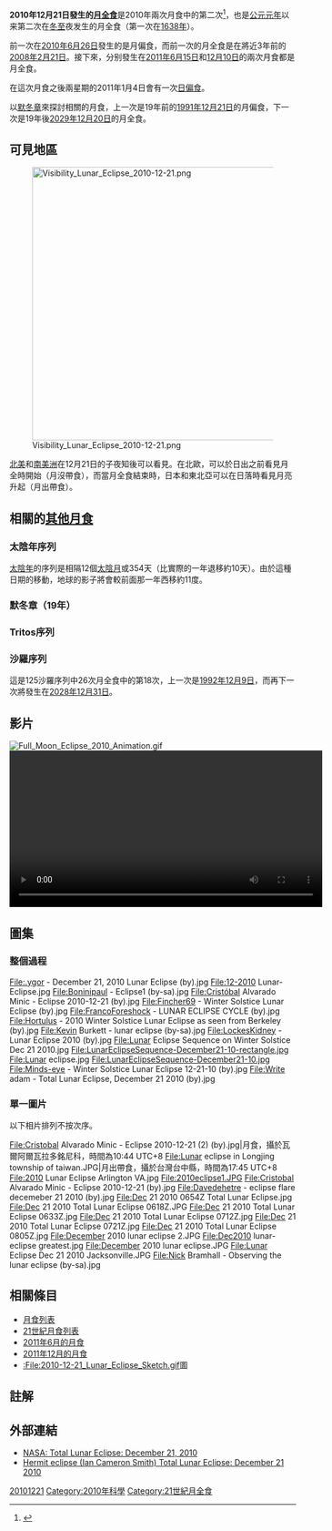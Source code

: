 {{Lunarsaros125_db|TLunarEclipse stat table|201012}}
'''2010年12月21日發生的[[月食|月全食]]'''是2010年兩次月食中的第二次<ref>{{LEplot2001 link|2010|Dec|21|T}}</ref>，也是[[1年|公元元年]]以来第二次在[[冬至|冬至]]夜发生的月全食（第一次在[[1638年|1638年]]）。

前一次在[[2010年6月26日月食|2010年6月26日]]發生的是月偏食，而前一次的月全食是在將近3年前的[[2008年2月21日月食|2008年2月21日]]。接下來，分别發生在[[2011年6月15日月食|2011年6月15日]]和[[2011年12月10日月食|12月10日]]的兩次月食都是月全食。

在這次月食之後兩星期的2011年1月4日會有一次[[2011年1月4日日食|日偏食]]。

以[[默冬章|默冬章]]來探討相關的月食，上一次是19年前的[[1991年12月21日月食|1991年12月21日]]的月偏食，下一次是19年後[[2029年12月20日月食|2029年12月20日]]的月全食。

== 可見地區 ==
{{Lunarsaros125_db|LunarEclipse visibility|201012}}

[[File:Visibility_Lunar_Eclipse_2010-12-21.png|480px]]

[[北美洲|北美]]和[[南美洲|南美洲]]在12月21日的子夜知後可以看見。在北歐，可以於日出之前看見月全時開始（月沒帶食），而當月全食結束時，日本和東北亞可以在日落時看見月亮升起（月出帶食）。

== 相關的[[食的週期|其他月食]]  ==

=== 太陰年序列 ===

[[陰曆|太陰年]]的序列是相隔12個[[朔望月|太陰月]]或354天（比實際的一年退移約10天）。由於這種日期的移動，地球的影子將會較前面那一年西移約11度。

{{Lunar eclipse set 2009-2013}}

=== 默冬章（19年）===
{{Metonic lunar eclipse 1991-2048}}

=== Tritos序列 ===
{{January 2000 lunar eclipse Tritos series}}

=== 沙羅序列 ===
{{Saros 125 summary}}

這是125沙羅序列中26次月全食中的第18次，上一次是[[1992年12月的月食|1992年12月9日]]，而再下一次將發生在[[2028年12月的月食|2028年12月31日]]。

== 影片 ==
[[File:Full_Moon_Eclipse_2010_Animation.gif|right]]
[[File:Ecl-lune-20101221.ogv|550px]]

== 圖集 ==
===整個過程===
<gallery>
File:.ygor - December 21, 2010 Lunar Eclipse (by).jpg
File:12-2010 Lunar-Eclipse.jpg
File:Boninipaul - Eclipse1 (by-sa).jpg
File:Cristóbal Alvarado Minic - Eclipse 2010-12-21 (by).jpg
File:Fincher69 - Winter Solstice Lunar Eclipse (by).jpg
File:FrancoForeshock - LUNAR ECLIPSE CYCLE (by).jpg
File:Hortulus - 2010 Winter Solstice Lunar Eclipse as seen from Berkeley (by).jpg
File:Kevin Burkett - lunar eclipse (by-sa).jpg
File:LockesKidney - Lunar Eclipse 2010 (by).jpg
File:Lunar Eclipse Sequence on Winter Solstice Dec 21 2010.jpg
File:LunarEclipseSequence-December21-10-rectangle.jpg
File:Lunar eclipse.jpg
File:LunarEclipseSequence-December21-10.jpg
File:Minds-eye - Winter Solstice Lunar Eclipse 12-21-10 (by).jpg
File:Write adam - Total Lunar Eclipse, December 21 2010 (by).jpg
</gallery>
===單一圖片===
以下相片排列不按次序。
<gallery>
File:Cristobal Alvarado Minic - Eclipse 2010-12-21 (2) (by).jpg|月食，攝於瓦爾阿爾瓦拉多銘尼科，時間為10:44 UTC+8
File:Lunar eclipse in Longjing township of taiwan.JPG|月出帶食，攝於台灣台中縣，時間為17:45 UTC+8
File:2010 Lunar Eclipse Arlington VA.jpg
File:2010eclipse1.JPG
File:Cristobal Alvarado Minic - Eclipse 2010-12-21 (by).jpg
File:Davedehetre - eclipse flare decemeber 21 2010 (by).jpg
File:Dec 21 2010 0654Z Total Lunar Eclipse.jpg
File:Dec 21 2010 Total Lunar Eclipse 0618Z.JPG
File:Dec 21 2010 Total Lunar Eclipse 0633Z.jpg
File:Dec 21 2010 Total Lunar Eclipse 0712Z.jpg
File:Dec 21 2010 Total Lunar Eclipse 0721Z.jpg
File:Dec 21 2010 Total Lunar Eclipse 0805Z.jpg
File:December 2010 lunar eclipse 2.JPG
File:Dec2010 lunar-eclipse greatest.jpg
File:December 2010 lunar eclipse.JPG
File:Lunar Eclipse Dec 21 2010 Jacksonville.JPG
File:Nick Bramhall - Observing the lunar eclipse (by-sa).jpg
</gallery>

== 相關條目 ==
*[[月食列表|月食列表]]
*[[21世紀月食列表|21世紀月食列表]]
*[[2011年6月的月食|2011年6月的月食]]
*[[2011年12月的月食|2011年12月的月食]]
* [[:File:2010-12-21_Lunar_Eclipse_Sketch.gif|:File:2010-12-21_Lunar_Eclipse_Sketch.gif]]圖

== 註解 ==
{{reflist}}

== 外部連結 ==
{{Commonscat|Lunar eclipse of 2010 December 21}}
* [http://sunearth.gsfc.nasa.gov/eclipse/LEplot/LEplot2001/LE2010Dec21T.pdf NASA: Total Lunar Eclipse: December 21, 2010]{{Wayback|url=http://sunearth.gsfc.nasa.gov/eclipse/LEplot/LEplot2001/LE2010Dec21T.pdf |date=20101226162416 }}
* [http://www.hermit.org/Eclipse/2010-12-21 Hermit eclipse (Ian Cameron Smith) Total Lunar Eclipse: December 21 2010]{{Wayback|url=http://www.hermit.org/Eclipse/2010-12-21 |date=20140227045429 }}

{{月食}}

[[Category:2010年代月食|20101221]]
[[Category:2010年科學|Category:2010年科學]]
[[Category:21世紀月全食|Category:21世紀月全食]]